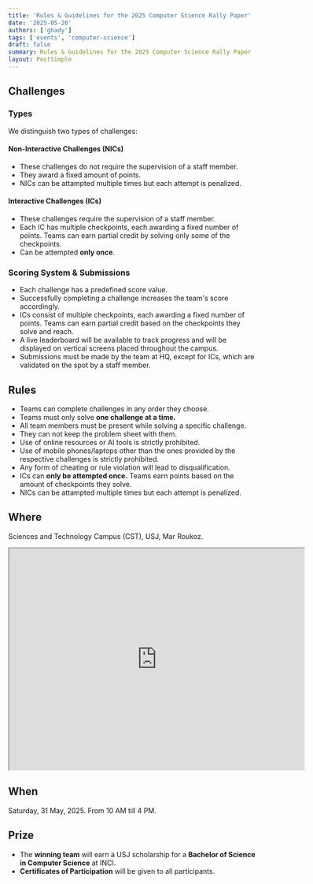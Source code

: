 ```yaml
---
title: 'Rules & Guidelines for the 2025 Computer Science Rally Paper'
date: '2025-05-20'
authors: ['ghady']
tags: ['events', 'computer-science']
draft: false
summary: Rules & Guidelines for the 2025 Computer Science Rally Paper
layout: PostSimple
---
```


## Challenges

### Types

We distinguish two types of challenges:

#### Non-Interactive Challenges (NICs)

- These challenges do not require the supervision of a staff member.
- They award a fixed amount of points.
- NICs can be attampted multiple times but each attempt is penalized.

#### Interactive Challenges (ICs)

- These challenges require the supervision of a staff member.
- Each IC has multiple checkpoints, each awarding a fixed number of points. Teams can earn partial credit by solving only some of the checkpoints.
- Can be attempted **only once**.

### Scoring System & Submissions

- Each challenge has a predefined score value.
- Successfully completing a challenge increases the team's score accordingly.
- ICs consist of multiple checkpoints, each awarding a fixed number of points. Teams can earn partial credit based on the checkpoints they solve and reach.
- A live leaderboard will be available to track progress and will be displayed on vertical screens placed throughout the campus.
- Submissions must be made by the team at HQ, except for ICs, which are validated on the spot by a staff member.

## Rules

- Teams can complete challenges in any order they choose.
- Teams must only solve **one challenge at a time.**
- All team members must be present while solving a specific challenge.
- They can not keep the problem sheet with them.
- Use of online resources or AI tools is strictly prohibited.
- Use of mobile phones/laptops other than the ones provided by the respective challenges is strictly prohibited.
- Any form of cheating or rule violation will lead to disqualification.
- ICs can **only be attempted once.** Teams earn points based on the amount of checkpoints they solve.
- NICs can be attampted multiple times but each attempt is penalized.

## Where

Sciences and Technology Campus (CST), USJ, Mar Roukoz.

<iframe
  src="https://www.google.com/maps/embed?pb=!1m18!1m12!1m3!1d3312.9364093210856!2d35.56170577623786!3d33.86552967322792!2m3!1f0!2f0!3f0!3m2!1i1024!2i768!4f13.1!3m3!1m2!1s0x151f17d6733b9c37%3A0xecd7939faf40be73!2sUSJ%20-%20Faculty%20Of%20Engineering!5e0!3m2!1sen!2slb!4v1747722995730!5m2!1sen!2slb"
  width="600"
  height="450"
  style={{ border: 0, maxWidth: '100%' }}
  allowFullScreen={false}
  loading="lazy"
  referrerPolicy="no-referrer-when-downgrade"
></iframe>

## When

Saturday, 31 May, 2025. From 10 AM till 4 PM.

## Prize

- The **winning team** will earn a USJ scholarship for a **Bachelor of Science in Computer Science** at INCI.
- **Certificates of Participation** will be given to all participants.
